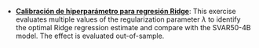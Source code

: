 - [**Calibración de hiperparámetro para regresión Ridge**](/hefm/results/SVAR53/Lambdas/index.qmd):
This exercise evaluates multiple values of the regularization
parameter $\lambda$ to identify the optimal Ridge regression estimate 
and compare with the SVAR50-4B model. The effect is evaluated  out-of-sample.
